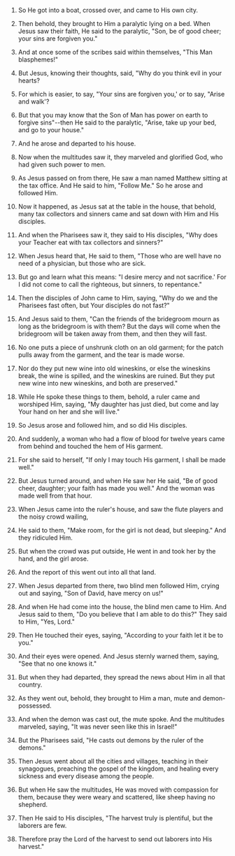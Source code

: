 
1. So He got into a boat, crossed over, and came to His own city.

2. Then behold, they brought to Him a paralytic lying on a bed. When Jesus saw their faith, He said to the paralytic, "Son, be of good cheer; your sins are forgiven you."

3. And at once some of the scribes said within themselves, "This Man blasphemes!"

4. But Jesus, knowing their thoughts, said, "Why do you think evil in your hearts?

5. For which is easier, to say, "Your sins are forgiven you,' or to say, "Arise and walk'?

6. But that you may know that the Son of Man has power on earth to forgive sins"--then He said to the paralytic, "Arise, take up your bed, and go to your house."

7. And he arose and departed to his house.

8. Now when the multitudes saw it, they marveled and glorified God, who had given such power to men.

9. As Jesus passed on from there, He saw a man named Matthew sitting at the tax office. And He said to him, "Follow Me." So he arose and followed Him.

10. Now it happened, as Jesus sat at the table in the house, that behold, many tax collectors and sinners came and sat down with Him and His disciples.

11. And when the Pharisees saw it, they said to His disciples, "Why does your Teacher eat with tax collectors and sinners?"

12. When Jesus heard that, He said to them, "Those who are well have no need of a physician, but those who are sick.

13. But go and learn what this means: "I desire mercy and not sacrifice.' For I did not come to call the righteous, but sinners, to repentance."

14. Then the disciples of John came to Him, saying, "Why do we and the Pharisees fast often, but Your disciples do not fast?"

15. And Jesus said to them, "Can the friends of the bridegroom mourn as long as the bridegroom is with them? But the days will come when the bridegroom will be taken away from them, and then they will fast.

16. No one puts a piece of unshrunk cloth on an old garment; for the patch pulls away from the garment, and the tear is made worse.

17. Nor do they put new wine into old wineskins, or else the wineskins break, the wine is spilled, and the wineskins are ruined. But they put new wine into new wineskins, and both are preserved."

18. While He spoke these things to them, behold, a ruler came and worshiped Him, saying, "My daughter has just died, but come and lay Your hand on her and she will live."

19. So Jesus arose and followed him, and so did His disciples.

20. And suddenly, a woman who had a flow of blood for twelve years came from behind and touched the hem of His garment.

21. For she said to herself, "If only I may touch His garment, I shall be made well."

22. But Jesus turned around, and when He saw her He said, "Be of good cheer, daughter; your faith has made you well." And the woman was made well from that hour.

23. When Jesus came into the ruler's house, and saw the flute players and the noisy crowd wailing,

24. He said to them, "Make room, for the girl is not dead, but sleeping." And they ridiculed Him.

25. But when the crowd was put outside, He went in and took her by the hand, and the girl arose.

26. And the report of this went out into all that land.

27. When Jesus departed from there, two blind men followed Him, crying out and saying, "Son of David, have mercy on us!"

28. And when He had come into the house, the blind men came to Him. And Jesus said to them, "Do you believe that I am able to do this?" They said to Him, "Yes, Lord."

29. Then He touched their eyes, saying, "According to your faith let it be to you."

30. And their eyes were opened. And Jesus sternly warned them, saying, "See that no one knows it."

31. But when they had departed, they spread the news about Him in all that country.

32. As they went out, behold, they brought to Him a man, mute and demon-possessed.

33. And when the demon was cast out, the mute spoke. And the multitudes marveled, saying, "It was never seen like this in Israel!"

34. But the Pharisees said, "He casts out demons by the ruler of the demons."

35. Then Jesus went about all the cities and villages, teaching in their synagogues, preaching the gospel of the kingdom, and healing every sickness and every disease among the people.

36. But when He saw the multitudes, He was moved with compassion for them, because they were weary and scattered, like sheep having no shepherd.

37. Then He said to His disciples, "The harvest truly is plentiful, but the laborers are few.

38. Therefore pray the Lord of the harvest to send out laborers into His harvest."


